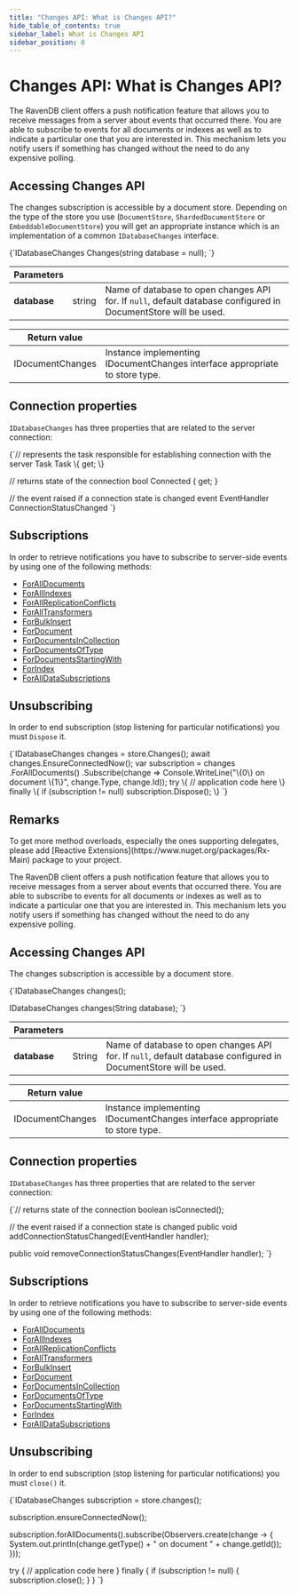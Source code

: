---
title: "Changes API: What is Changes API?"
hide_table_of_contents: true
sidebar_label: What is Changes API
sidebar_position: 0
---




# Changes API: What is Changes API?
<LanguageSwitcher supportedLanguages={supportedLanguages} />
<LanguageContent language="csharp">


The RavenDB client offers a push notification feature that allows you to receive messages from a server about events that occurred there.
You are able to subscribe to events for all documents or indexes as well as to indicate a particular one that you are interested in. 
This mechanism lets you notify users if something has changed without the need to do any expensive polling. 

## Accessing Changes API

The changes subscription is accessible by a document store. Depending on the type of the store you use (`DocumentStore`, `ShardedDocumentStore` or `EmbeddableDocumentStore`) you will get an appropriate instance which is an implementation of a common `IDatabaseChanges` interface.

<TabItem value="changes_1" label="changes_1">
<CodeBlock language="csharp">
{`IDatabaseChanges Changes(string database = null);
`}
</CodeBlock>
</TabItem>

| Parameters | | |
| ------------- | ------------- | ----- |
| **database** | string | Name of database to open changes API for. If `null`, default database configured in DocumentStore will be used. |

| Return value | |
| ------------- | ----- |
| IDocumentChanges | Instance implementing IDocumentChanges interface appropriate to store type. |

## Connection properties

`IDatabaseChanges` has three properties that are related to the server connection:

<TabItem value="csharp" label="csharp">
<CodeBlock language="csharp">
{`// represents the task responsible for establishing connection with the server
Task Task \{ get; \}

// returns state of the connection
bool Connected \{ get; \}

// the event raised if a connection state is changed
event EventHandler ConnectionStatusChanged
`}
</CodeBlock>
</TabItem>

## Subscriptions

In order to retrieve notifications you have to subscribe to server-side events by using one of the following methods:

- [ForAllDocuments](../../client-api/changes/how-to-subscribe-to-document-changes.mdx#foralldocuments)
- [ForAllIndexes](../../client-api/changes/how-to-subscribe-to-index-changes.mdx#forallindexes)
- [ForAllReplicationConflicts](../../client-api/changes/how-to-subscribe-to-replication-conflicts.mdx)
- [ForAllTransformers](../../client-api/changes/how-to-subscribe-to-transformer-changes.mdx)
- [ForBulkInsert](../../client-api/changes/how-to-subscribe-to-bulk-insert-operation-changes.mdx)
- [ForDocument](../../client-api/changes/how-to-subscribe-to-document-changes.mdx#fordocument)
- [ForDocumentsInCollection](../../client-api/changes/how-to-subscribe-to-document-changes.mdx#fordocumentsincollection)
- [ForDocumentsOfType](../../client-api/changes/how-to-subscribe-to-document-changes.mdx#fordocumentsoftype)
- [ForDocumentsStartingWith](../../client-api/changes/how-to-subscribe-to-document-changes.mdx#fordocumentsstartingwith)
- [ForIndex](../../client-api/changes/how-to-subscribe-to-index-changes.mdx#forindex)
- [ForAllDataSubscriptions](../../client-api/changes/how-to-subscribe-to-data-subscription-changes.mdx)

## Unsubscribing

In order to end subscription (stop listening for particular notifications) you must `Dispose` it.

<TabItem value="changes_2" label="changes_2">
<CodeBlock language="csharp">
{`IDatabaseChanges changes = store.Changes();
await changes.EnsureConnectedNow();
var subscription = changes
        .ForAllDocuments()
        .Subscribe(change => Console.WriteLine("\{0\} on document \{1\}", change.Type, change.Id));
try
\{
    // application code here
\}
finally
\{
    if (subscription != null)
        subscription.Dispose();
\}
`}
</CodeBlock>
</TabItem>

## Remarks

<Admonition type="info" title="Info">
To get more method overloads, especially the ones supporting delegates, please add [Reactive Extensions](https://www.nuget.org/packages/Rx-Main) package to your project.
</Admonition>


</LanguageContent>
<LanguageContent language="java">


The RavenDB client offers a push notification feature that allows you to receive messages from a server about events that occurred there.
You are able to subscribe to events for all documents or indexes as well as to indicate a particular one that you are interested in. 
This mechanism lets you notify users if something has changed without the need to do any expensive polling. 

## Accessing Changes API

The changes subscription is accessible by a document store.

<TabItem value="changes_1" label="changes_1">
<CodeBlock language="java">
{`IDatabaseChanges changes();

IDatabaseChanges changes(String database);
`}
</CodeBlock>
</TabItem>

| Parameters | | |
| ------------- | ------------- | ----- |
| **database** | String | Name of database to open changes API for. If `null`, default database configured in DocumentStore will be used. |

| Return value | |
| ------------- | ----- |
| IDocumentChanges | Instance implementing IDocumentChanges interface appropriate to store type. |

## Connection properties

`IDatabaseChanges` has three properties that are related to the server connection:

<TabItem value="java" label="java">
<CodeBlock language="java">
{`// returns state of the connection
boolean isConnected();

// the event raised if a connection state is changed
public void addConnectionStatusChanged(EventHandler<VoidArgs> handler);

public void removeConnectionStatusChanges(EventHandler<VoidArgs> handler);
`}
</CodeBlock>
</TabItem>

## Subscriptions

In order to retrieve notifications you have to subscribe to server-side events by using one of the following methods:

- [ForAllDocuments](../../client-api/changes/how-to-subscribe-to-document-changes.mdx#foralldocuments)
- [ForAllIndexes](../../client-api/changes/how-to-subscribe-to-index-changes.mdx#forallindexes)
- [ForAllReplicationConflicts](../../client-api/changes/how-to-subscribe-to-replication-conflicts.mdx)
- [ForAllTransformers](../../client-api/changes/how-to-subscribe-to-transformer-changes.mdx)
- [ForBulkInsert](../../client-api/changes/how-to-subscribe-to-bulk-insert-operation-changes.mdx)
- [ForDocument](../../client-api/changes/how-to-subscribe-to-document-changes.mdx#fordocument)
- [ForDocumentsInCollection](../../client-api/changes/how-to-subscribe-to-document-changes.mdx#fordocumentsincollection)
- [ForDocumentsOfType](../../client-api/changes/how-to-subscribe-to-document-changes.mdx#fordocumentsoftype)
- [ForDocumentsStartingWith](../../client-api/changes/how-to-subscribe-to-document-changes.mdx#fordocumentsstartingwith)
- [ForIndex](../../client-api/changes/how-to-subscribe-to-index-changes.mdx#forindex)
- [ForAllDataSubscriptions](../../client-api/changes/how-to-subscribe-to-data-subscription-changes.mdx)

## Unsubscribing

In order to end subscription (stop listening for particular notifications) you must `close()` it.

<TabItem value="changes_2" label="changes_2">
<CodeBlock language="java">
{`IDatabaseChanges subscription = store.changes();

subscription.ensureConnectedNow();

subscription.forAllDocuments().subscribe(Observers.create(change -> \{
    System.out.println(change.getType() + " on document " + change.getId());
\}));

try \{
    // application code here
\} finally \{
    if (subscription != null) \{
        subscription.close();
    \}
\}
`}
</CodeBlock>
</TabItem>


</LanguageContent>

<!---

-->